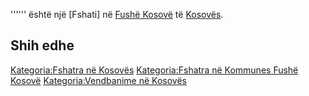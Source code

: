{{Fshat në 
 | Emri                = Vaganesh
 | Emri (Rasa dhanore) = 
 | Figura              = 
 | Shteti              = Kosovës
 | Komuna              = Fushë Kosovë
 | Kodi postar         = 
 | Sipërfaqja          = 
 | Popullsia           = 0
 | Regj. i popullsisë  = 
 | Dend. e popullsisë  = 
 | Faqja zyrtare       = 
 <!--- Koordinatat ----> 
 | Gjerësia            = 42.67222
 | Gjatësia            = 21.50472
 | Lartësia            = 
}}
'''''' është një [Fshati] në [[ Fushë Kosovë ]] të [[ Kosovës ]].

<!-- == Gjeografia == -->
<!-- == Historia == -->
<!-- == Demografia == -->
== Shih edhe ==
{{Komuna Fushë Kosovë}}
{{Kosovo-Administrata-Cung}}

[[Kategoria:Fshatra në Kosovës]]
[[Kategoria:Fshatra në Kommunes Fushë Kosovë]]
[[Kategoria:Vendbanime në Kosovës]]